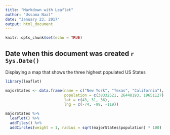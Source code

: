 ```yaml
---
title: "Markdown with Leaflet"
author: "Ussama Naal"
date: "January 23, 2017"
output: html_document
---
```


```r
knitr::opts_chunk$set(echo = TRUE)
```

## Date when this document was created `r Sys.Date()`  

Displaying a map that shows the three highest populated US States  
```r
library(leaflet)

majorStates <- data.frame(name = c("New York", "Texas", "California"),
                          population = c(38332521, 26448193, 19651127),
                          lat = c(43, 31, 36),
                          lng = c(-74, -99, -119))

majorStates %>%
  leaflet() %>%
  addTiles() %>%
  addCircles(weight = 1, radius = sqrt(majorStates$population) * 100)

```
